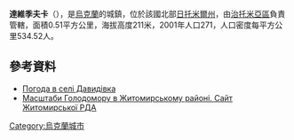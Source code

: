 {{coord|50|16|57|N|28|30|16|E|scale:30000|display=title}}

'''達維季夫卡'''（{{lang-uk|Давидівка}}），是[[烏克蘭|烏克蘭]]的城鎮，位於該國北部[[日托米爾州|日托米爾州]]，由[[治托米亞區|治托米亞區]]負責管轄，面積0.51平方公里，海拔高度211米，2001年人口271，人口密度每平方公里534.52人。

==參考資料==
* [http://weather.in.ua/ua/zhitomirskaja/6317 Погода в селі Давидівка] {{Wayback|url=http://weather.in.ua/ua/zhitomirskaja/6317 |date=20150413030323 }}
* [https://web.archive.org/web/20110915195159/http://www.zhytomyr-rda.gov.ua/Rozdil_3/Golodomor_1932_1933_rokiv/Golodomor_u_regioni/Masshtabi_Golodomoru_u_regioni__CHorni_doshki__Postrazhdali_sela_ Масштаби Голодомору в Житомирському районі. Сайт Житомирської РДА]

{{Ukraine-geo-stub}}
[[Category:烏克蘭城市|Category:烏克蘭城市]]